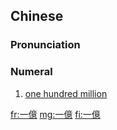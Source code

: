 {{also|一亿}}
==Chinese==
{{zh-forms|s=一亿}}

===Pronunciation===
{{zh-pron
|m=一yì
|c=jat1 jik1
|cat=num
}}

===Numeral===
{{zh-num}}

# [[one hundred million]]

[[fr:一億]]
[[mg:一億]]
[[fi:一億]]